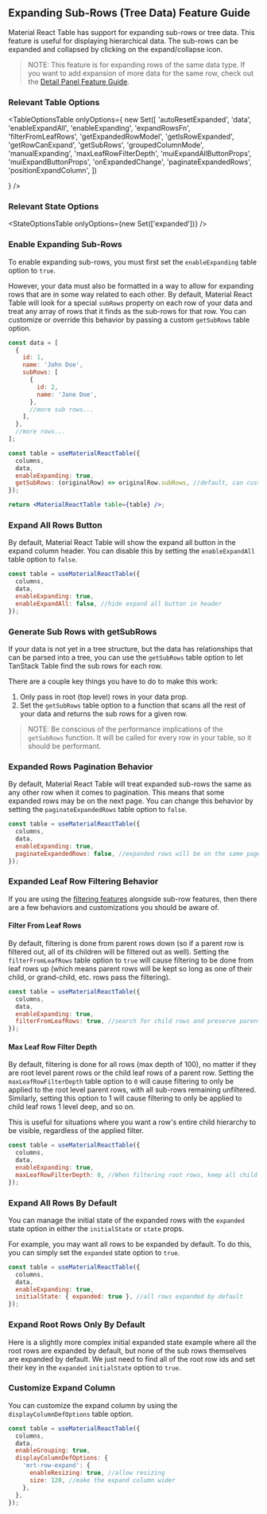 
<Head>
  <title>
    {'Expanding Sub-Rows/Tree Data Guide - Material React Table V2 Docs'}
  </title>
  <meta
    name="description"
    content="How to add expanding sub-rows or tree data features in Material React Table"
  />
</Head>

## Expanding Sub-Rows (Tree Data) Feature Guide

Material React Table has support for expanding sub-rows or tree data. This feature is useful for displaying hierarchical data. The sub-rows can be expanded and collapsed by clicking on the expand/collapse icon.

> NOTE: This feature is for expanding rows of the same data type. If you want to add expansion of more data for the same row, check out the [Detail Panel Feature Guide](/docs/guides/detail-panel).

### Relevant Table Options

<TableOptionsTable
  onlyOptions={
    new Set([
      'autoResetExpanded',
      'data',
      'enableExpandAll',
      'enableExpanding',
      'expandRowsFn',
      'filterFromLeafRows',
      'getExpandedRowModel',
      'getIsRowExpanded',
      'getRowCanExpand',
      'getSubRows',
      'groupedColumnMode',
      'manualExpanding',
      'maxLeafRowFilterDepth',
      'muiExpandAllButtonProps',
      'muiExpandButtonProps',
      'onExpandedChange',
      'paginateExpandedRows',
      'positionExpandColumn',
    ])

}
/>

### Relevant State Options

<StateOptionsTable onlyOptions={new Set(['expanded'])} />

### Enable Expanding Sub-Rows

To enable expanding sub-rows, you must first set the `enableExpanding` table option to `true`.

However, your data must also be formatted in a way to allow for expanding rows that are in some way related to each other. By default, Material React Table will look for a special `subRows` property on each row of your data and treat any array of rows that it finds as the sub-rows for that row. You can customize or override this behavior by passing a custom `getSubRows` table option.

```jsx
const data = [
  {
    id: 1,
    name: 'John Doe',
    subRows: [
      {
        id: 2,
        name: 'Jane Doe',
      },
      //more sub rows...
    ],
  },
  //more rows...
];

const table = useMaterialReactTable({
  columns,
  data,
  enableExpanding: true,
  getSubRows: (originalRow) => originalRow.subRows, //default, can customize
});

return <MaterialReactTable table={table} />;
```

### Expand All Rows Button

By default, Material React Table will show the expand all button in the expand column header. You can disable this by setting the `enableExpandAll` table option to `false`.

```jsx
const table = useMaterialReactTable({
  columns,
  data,
  enableExpanding: true,
  enableExpandAll: false, //hide expand all button in header
});
```

<EnableExample />

### Generate Sub Rows with getSubRows

If your data is not yet in a tree structure, but the data has relationships that can be parsed into a tree, you can use the `getSubRows` table option to let TanStack Table find the sub rows for each row.

There are a couple key things you have to do to make this work:

1. Only pass in root (top level) rows in your data prop.
2. Set the `getSubRows` table option to a function that scans all the rest of your data and returns the sub rows for a given row.

> NOTE: Be conscious of the performance implications of the `getSubRows` function. It will be called for every row in your table, so it should be performant.

<ExpandingParsedTreeExample />

### Expanded Rows Pagination Behavior

By default, Material React Table will treat expanded sub-rows the same as any other row when it comes to pagination. This means that some expanded rows may be on the next page. You can change this behavior by setting the `paginateExpandedRows` table option to `false`.

```jsx
const table = useMaterialReactTable({
  columns,
  data,
  enableExpanding: true,
  paginateExpandedRows: false, //expanded rows will be on the same page as their parent row
});
```

### Expanded Leaf Row Filtering Behavior

If you are using the [filtering features](/docs/guides/column-filtering) alongside sub-row features, then there are a few behaviors and customizations you should be aware of.

#### Filter From Leaf Rows

By default, filtering is done from parent rows down (so if a parent row is filtered out, all of its children will be filtered out as well). Setting the `filterFromLeafRows` table option to `true` will cause filtering to be done from leaf rows up (which means parent rows will be kept so long as one of their child, or grand-child, etc. rows pass the filtering).

```jsx
const table = useMaterialReactTable({
  columns,
  data,
  enableExpanding: true,
  filterFromLeafRows: true, //search for child rows and preserve parent rows
});
```

#### Max Leaf Row Filter Depth

By default, filtering is done for all rows (max depth of 100), no matter if they are root level parent rows or the child leaf rows of a parent row. Setting the `maxLeafRowFilterDepth` table option to `0` will cause filtering to only be applied to the root level parent rows, with all sub-rows remaining unfiltered. Similarly, setting this option to 1 will cause filtering to only be applied to child leaf rows 1 level deep, and so on.

This is useful for situations where you want a row's entire child hierarchy to be visible, regardless of the applied filter.

```jsx
const table = useMaterialReactTable({
  columns,
  data,
  enableExpanding: true,
  maxLeafRowFilterDepth: 0, //When filtering root rows, keep all child rows of the passing parent rows
});
```

### Expand All Rows By Default

You can manage the initial state of the expanded rows with the `expanded` state option in either the `initialState` or `state` props.

For example, you may want all rows to be expanded by default. To do this, you can simply set the `expanded` state option to `true`.

```jsx
const table = useMaterialReactTable({
  columns,
  data,
  enableExpanding: true,
  initialState: { expanded: true }, //all rows expanded by default
});
```

<ExpandedExample />

### Expand Root Rows Only By Default

Here is a slightly more complex initial expanded state example where all the root rows are expanded by default, but none of the sub rows themselves are expanded by default. We just need to find all of the root row ids and set their key in the `expanded` `initialState` option to `true`.

<ExpandedRootExample />

### Customize Expand Column

You can customize the expand column by using the `displayColumnDefOptions` table option.

```jsx
const table = useMaterialReactTable({
  columns,
  data,
  enableGrouping: true,
  displayColumnDefOptions: {
    'mrt-row-expand': {
      enableResizing: true, //allow resizing
      size: 120, //make the expand column wider
    },
  },
});
```
